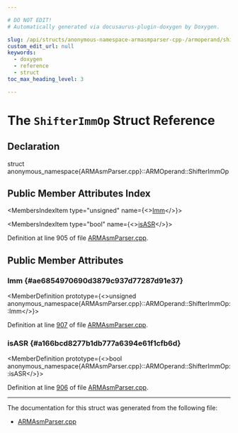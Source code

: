 ```yaml
---

# DO NOT EDIT!
# Automatically generated via docusaurus-plugin-doxygen by Doxygen.

slug: /api/structs/anonymous-namespace-armasmparser-cpp-/armoperand/shifterimmop
custom_edit_url: null
keywords:
  - doxygen
  - reference
  - struct
toc_max_heading_level: 3

---
```





# The `ShifterImmOp` Struct Reference

<DoxygenPage pluginConfig={pluginConfig}>



## Declaration

<CodeBlock>struct anonymous_namespace{ARMAsmParser.cpp}::ARMOperand::ShifterImmOp</CodeBlock>

## Public Member Attributes Index

<MembersIndex>

<MembersIndexItem
  type="unsigned"
  name={<><a href="#ae6854970690d3879c937d77287d91e37">Imm</a></>}>
</MembersIndexItem>

<MembersIndexItem
  type="bool"
  name={<><a href="#a166bcd8277b1db777a6394e61f1cfb6d">isASR</a></>}>
</MembersIndexItem>

</MembersIndex>


Definition at line 905 of file <a href="/docs/api/files/lib/lib/target/lib/target/arm/lib/target/arm/asmparser/armasmparser-cpp">ARMAsmParser.cpp</a>.

<SectionDefinition>

## Public Member Attributes

### Imm {#ae6854970690d3879c937d77287d91e37}

<MemberDefinition
  prototype={<>unsigned anonymous&#95;namespace&#123;ARMAsmParser.cpp&#125;::ARMOperand::ShifterImmOp::Imm</>}>

Definition at line <a href="/docs/api/files/lib/lib/target/lib/target/arm/lib/target/arm/asmparser/armasmparser-cpp/#l00907">907</a> of file <a href="/docs/api/files/lib/lib/target/lib/target/arm/lib/target/arm/asmparser/armasmparser-cpp">ARMAsmParser.cpp</a>.
</MemberDefinition>

### isASR {#a166bcd8277b1db777a6394e61f1cfb6d}

<MemberDefinition
  prototype={<>bool anonymous&#95;namespace&#123;ARMAsmParser.cpp&#125;::ARMOperand::ShifterImmOp::isASR</>}>

Definition at line <a href="/docs/api/files/lib/lib/target/lib/target/arm/lib/target/arm/asmparser/armasmparser-cpp/#l00906">906</a> of file <a href="/docs/api/files/lib/lib/target/lib/target/arm/lib/target/arm/asmparser/armasmparser-cpp">ARMAsmParser.cpp</a>.
</MemberDefinition>

</SectionDefinition>

<hr/>

The documentation for this struct was generated from the following file:

<ul>
<li><a href="/docs/api/files/lib/lib/target/lib/target/arm/lib/target/arm/asmparser/armasmparser-cpp">ARMAsmParser.cpp</a></li>
</ul>

</DoxygenPage>
